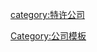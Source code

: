 <noinclude>
{{noteTA
|G1=Country
|1=zh-cn:弗吉尼亚公司;zh-hk:維珍尼亞公司;zh-tw:維吉尼亞公司;
}}
</noinclude>
{{Navbox
 | name =特许公司
 | title = [[特许公司]]
 | state = {{{state|}}}
 | bodyclass = hlist

 | group1 = [[英国]]
 | list1 =
* {{link-en|非洲商業公司|African Company of Merchants}}
* {{link-en|巴巴里公司|Barbary Company}}
* {{link-en|倫敦商業探險公司|Company of Merchant Adventurers of London}}
* {{link-en|新土地商業探險公司|Company of Merchant Adventurers to New Lands}}
* [[蘇格蘭公司]]
* [[不列颠东印度公司]]
* {{link-en|東群島公司|Eastern Archipelago Company}}
* {{link-en|東方土地公司|Eastland Company}}
* {{link-en|法國公司|French Company}}
* {{link-en|格陵蘭公司|Greenland Company}}
* {{link-en|畿內亞公司 (倫敦)|Guinea Company (London)|畿內亞公司}}
* [[哈德逊湾公司]]
* [[黎凡特公司]]
* {{link-en|倫敦及布里斯托爾公司|London and Bristol Company}}
* [[马萨诸塞湾殖民地|马萨诸塞湾公司]]
* [[莫斯科公司]]
* {{link-en|紐西蘭公司|New Zealand Company}}
* [[北婆羅洲特許公司|北婆羅洲公司]]
* {{link-en|普羅維登斯島公司|Providence Island Company}}
* [[皇家非洲公司]]
* {{link-en|皇家英國銀行|Royal British Bank}}
* [[皇家尼日尔公司]]
* {{link-en|皇家西印度公司|Royal West Indian Company}}
* [[不列颠南非公司]]
* {{link-en|塞拉利昂公司|Sierra Leone Company}}
* {{link-en|南澳公司|South Australian Company}}
* [[南海泡沫事件|南海公司]]
* {{link-en|西班牙公司|Spanish Company}}
* {{link-en|威尼斯公司|Venice Company}}
* [[弗吉尼亚公司]]

 | group2 = [[法国]]
 | list2 =
* ''{{link-fr|西方公司 (法國)|Compagnie de l'Occident|西方公司}}''
* ''{{link-en|美洲島嶼公司|Compagnie des Îles de l'Amérique}}''
* {{link-en|一百協會公司|Company of One Hundred Associates}}
* [[法国东印度公司]]
* [[密西西比公司]]
* {{link-fr|塞內加爾公司|Compagnie du Sénégal}}
* [[法国西印度公司]]

 | group3 = [[德国]]
 | list3 =
* {{link-en|勃蘭登堡黃金海岸|Brandenburger Gold Coast|勃蘭登堡非洲公司}}
* [[德國東非公司|東非公司]]
* {{link-en|埃姆登公司|Emden Company}}
* {{link-en|德國新畿內亞公司|German New Guinea Company|新畿內亞公司}}
* [[德意志西阿非利加公司|西非公司]]

 | group4 = [[葡萄牙]]
 | list4 =
* {{link-en|畿內亞公司|Company of Guinea}}
* [[葡萄牙东印度公司]]
* {{link-en|格朗帕拉和馬拉尼昂公司|Grão Pará and Maranhão Company}}
* {{link-pt|印度之家|Casa da Índia}}
* {{link-en|莫桑比克公司|Mozambique Company}}
* {{link-en|尼亞薩公司|Nyassa Company}}
* {{link-en|伯南布哥和帕拉伊巴公司|Pernambuco and Paraíba Company}}

 | group5 = [[奥地利]]和[[低地国家]]
 | list5 =
* [[荷兰东印度公司]]
* [[奥地利东印度公司]]
* {{link-en|新尼德蘭公司|New Netherland Company}}
* {{link-en|北歐公司|Nordic Company}}
* {{link-en|奧斯坦德公司|Ostend Company}}
* [[荷兰西印度公司]]

 | group6 = [[斯堪的纳维亚]]诸国
 | list6 =
* [[丹麦东印度公司]]
* [[丹麦西印度公司]]
* {{link-en|皇家格陵蘭|Royal Greenland}}
* [[新瑞典|新瑞典公司]]
* {{link-en|瑞典非洲公司|Swedish Africa Company}}
* [[瑞典东印度公司]]
* {{link-en|瑞典黎凡特公司|Swedish Levant Company}}
* [[瑞典西印度公司]]

 | below =
* '''{{Icon|Book}} [[Book:特许公司]]
* {{Icon|Category}} [[:Category:特许公司]]'''

}}<noinclude>
{{collapsible option}}
[[Category:公司模板]]
[[category:特许公司]]
</noinclude>